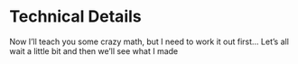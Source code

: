 # Technical Details

Now I'll teach you some crazy math, but I need to work it out first...
Let's all wait a little bit and then we'll see what I made
